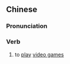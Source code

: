{{also|打机}}
==Chinese==
{{zh-forms|s=打机}}

===Pronunciation===
{{zh-pron
|c=daa2 gei1
|cat=v
}}

===Verb===
{{zh-verb}}

# {{lb|zh|Cantonese}} to [[play]] [[video game]]s